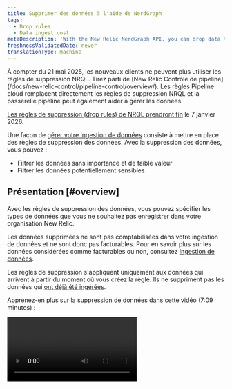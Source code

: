 ```yaml
---
title: Supprimer des données à l'aide de NerdGraph
tags:
  - Drop rules
  - Data ingest cost
metaDescription: 'With the New Relic NerdGraph API, you can drop data that meeets certain criteria and have it not count towards ingest and billing.'
freshnessValidatedDate: never
translationType: machine
---
```


<Callout variant="important">
  À compter du 21 mai 2025, les nouveaux clients ne peuvent plus utiliser les règles de suppression NRQL. Tirez parti de [New Relic Contrôle de pipeline](/docs/new-relic-control/pipeline-control/overview/). Les règles Pipeline cloud remplacent directement les règles de suppression NRQL et la passerelle pipeline peut également aider à gérer les données.

  [Les règles de suppression (drop rules) de NRQL prendront fin](/eol/2025/05/drop-rule-filter) le 7 janvier 2026.
</Callout>

Une façon de [gérer votre ingestion de données](/docs/data-apis/manage-data/manage-data-coming-new-relic) consiste à mettre en place des règles de suppression des données. Avec la suppression des données, vous pouvez :

* Filtrer les données sans importance et de faible valeur
* Filtrer les données potentiellement sensibles

## Présentation [#overview]

Avec les règles de suppression des données, vous pouvez spécifier les types de données que vous ne souhaitez pas enregistrer dans votre organisation New Relic.

Les données supprimées ne sont pas comptabilisées dans votre ingestion de données et ne sont donc pas facturables. Pour en savoir plus sur les données considérées comme facturables ou non, consultez [Ingestion de données](/docs/accounts/accounts-billing/new-relic-one-pricing-billing/data-ingest-billing/#usage-calculation).

Les règles de suppression s&apos;appliquent uniquement aux données qui arrivent à partir du moment où vous créez la règle. Ils ne suppriment pas les données qui [ont déjà été ingérées](/docs/telemetry-data-platform/ingest-manage-data/manage-data/manage-data-retention#data-deletion).

Apprenez-en plus sur la suppression de données dans cette vidéo (7:09 minutes) :

<Video id="ww0mim4c5jk" type="youtube" />

Outre la création de règles de suppression de données, d&apos;autres moyens de minimiser les données indésirables incluent :

* Si vous souhaitez supprimer [les données d&apos;intervalle de temps métrique APM](/docs/data-apis/understand-data/metric-data/query-apm-metric-timeslice-data-nrql), vous pouvez utiliser [les règles de normalisation métrique](/docs/new-relic-one/use-new-relic-one/ui-data/metric-normalization-rules). Cependant, vous ne pouvez pas supprimer les données d&apos;intervalle de temps métrique avec les règles de suppression. Pour plus d&apos;informations sur la différence entre les données d&apos;intervalle de temps métrique et les mesures dimensionnelles, consultez [la documentation sur les types de données New Relic.](/docs/data-apis/understand-data/new-relic-data-types/#timeslice-data)
* Si vous créez un rapport de log, vous pouvez [supprimer les données log via l&apos;UI](/docs/logs/ui-data/drop-data-drop-filter-rules).
* Si vous utilisez l&apos;écriture à distance Prometheus, consultez [Supprimer les données d&apos;écriture à distance Prometheus](/docs/integrations/prometheus-integrations/install-configure/remote-write-drop-data/).

## Exigences [#requirements]

La possibilité de créer et de modifier des règles de filtrage de dépôt est liée à la [capacité`NRQL drop rules` ](/docs/accounts/accounts-billing/new-relic-one-user-management/user-permissions#insights).

Les types de données suivants peuvent être ciblés par la suppression de données :

* Événement signalé par l&apos;APM

* Événement signalé par Browser

* Événement signalé par téléphone portable

* Événement rapporté par les synthétiques

* événement personnalisé (comme ceux générés par l&apos; [APM API d&apos;agent](/docs/insights/insights-data-sources/custom-data/insert-custom-events-new-relic-apm-agents) ou l&apos; [événement API](/docs/insights/insights-data-sources/custom-data/introduction-event-api))

* enregistrer les données (vous pouvez également [utiliser l&apos;UI pour supprimer des données](/docs/logs/ui-data/drop-data-drop-filter-rules))

* Tracing distribué des span

* [monitoring des défauts d&apos;événement infrastructure ](/docs/infrastructure/manage-your-data/data-instrumentation/default-infrastructure-monitoring-data)et événement [d&apos;intégrationinfrastructure ](/docs/integrations/infrastructure-integrations/get-started/introduction-infrastructure-integrations). Quelques mises en garde :

  * Lorsque vous supprimez ces données, les données brutes sont supprimées, mais les événements agrégés `SystemSample`, `ProcessSample`, `NetworkSample` et `StorageSample` sont toujours disponibles (pour plus d&apos;informations, voir [rétention des données](/docs/data-apis/manage-data/manage-data-retention/#infrastructure-data)). Bien que toujours disponibles, ces données ne sont pas comptabilisées dans l&apos;ingestion et ne sont pas facturables.
  * Les données d&apos;infrastructure brutes sont utilisées pour les alertes. Par conséquent, si vous supprimez ces données, vous ne pouvez pas générer d&apos;alerte à leur sujet. Étant donné que les données agrégées sont toujours disponibles, vous pouvez toujours voir ces données dans des graphiques avec des plages de temps supérieures à 59 minutes.

<Callout variant="important">
  Le 7 janvier 2026, les règles de suppression ciblant les événements infrastructure dans `SystemSample`, `ProcessSample`, `NetworkSample` et `StorageSample` supprimeront les données agrégées.
</Callout>

* [Métriques dimensionnelles](/docs/telemetry-data-platform/ingest-manage-data/understand-data/new-relic-data-types#dimensional-metrics). Quelques mises en garde :

  * Pour les organisations sur notre [modèle de tarification d&apos;origine](/docs/accounts/original-accounts-billing/product-pricing/product-based-pricing): la facturation est basée sur l&apos;abonnement produit, ce qui signifie que les métriques dimensionnelles abandonnées restent facturables.
  * Pour les métriques générées par le [service événement-to-métriques](/docs/data-ingest-apis/get-data-new-relic/metric-api/events-metrics-service-create-metrics): les règles de suppression ne fonctionneront pas mais ces métriques peuvent être arrêtées ou élaguées par attribut en désactivant ou reconfigurant la règle événement-to-métrique.
  * Les données d&apos;intervalle de temps métrique ne peuvent pas être supprimées avec les règles de suppression. Pour plus d&apos;informations sur les données d&apos;intervalle de temps métrique APM, consultez [ce document](/docs/data-apis/understand-data/new-relic-data-types/#timeslice-data).

## Créer une règle de suppression de données [#how-to]

<Callout variant="caution">
  Soyez prudent lorsque vous décidez de supprimer des données. Les données que vous supprimez ne peuvent pas être récupérées. Pour plus de détails sur les problèmes potentiels, consultez [les Notes de mise en garde](#caution).
</Callout>

Pour supprimer des données, créez une règle de suppression au format [NerdGraph](/docs/apis/nerdgraph/get-started/introduction-new-relic-nerdgraph)qui inclut :

* Une chaîne [NRQL](/docs/query-data/nrql-new-relic-query-language/getting-started/introduction-nrql) qui spécifie les types de données à supprimer
* Un type <DNT>**action**</DNT> spécifiant comment appliquer la chaîne NRQL

Vous pouvez former et effectuer l&apos;appel dans l&apos;explorateur d&apos;API NerdGraph : <DNT>**[one.newrelic.com](https://one.newrelic.com) &gt; Apps &gt; NerdGraph API explorer**</DNT>.

La limite de longueur de requête NRQL est de 4096 caractères. Si la longueur est supérieure, le nerdGraph renverra une erreur `INVALID_NRQL_TOO_LONG`.

Il existe deux façons de supprimer des données :

* <DNT>**Drop entire data types or a data subset**</DNT> (avec filtre optionnel). Ceci utilise le type `DROP_DATA` <DNT>**action**</DNT> et utilise NRQL sous la forme :

  ```sql
  SELECT * FROM DATA_TYPE_1, DATA_TYPE_2 (WHERE OPTIONAL_FILTER)
  ```

  Pour ce type de règle de suppression, vous ne pouvez pas utiliser autre chose que `*` dans la clause `SELECT` .

* <DNT>**Drop attributes from data types**</DNT> (avec filtre optionnel). Ceci utilise le type `DROP_ATTRIBUTES` <DNT>**action**</DNT> et utilise NRQL sous la forme :

  ```sql
  SELECT dropAttr1, dropAttr2 FROM DATA_TYPE (WHERE OPTIONAL_FILTER)
  ```

  Pour ce type de règle de suppression, vous devez transmettre une liste non vide de noms d’attributs bruts.

## Restrictions NRQL [#restrictions]

Toutes les clauses NRQL n’ont pas de sens pour générer des règles de suppression. Vous pouvez fournir une clause [`WHERE`](/docs/query-data/nrql-new-relic-query-language/getting-started/nrql-syntax-clauses-functions#sel-where) pour sélectionner des données avec un attribut spécifique. D&apos;autres fonctionnalités telles que `LIMIT`, `TIMESERIES`, `COMPARE WITH`, `FACET` et d&apos;autres clauses ne peuvent pas être utilisées.

`SINCE` et `UNTIL` ne sont pas pris en charge dans les règles de suppression. Si vous avez des règles spécifiques au temps (par exemple, tout abandonner jusqu&apos;à un moment dans le futur), utilisez `WHERE timestamp < (epoch milliseconds in the future)`. Vous ne pouvez pas non plus utiliser `SINCE` pour supprimer des données historiques : les règles de suppression NRQL s&apos;appliquent uniquement aux données signalées après la création de la règle de suppression. Si vous devez supprimer des données qui ont déjà été signalées, contactez votre représentant New Relic.

`JOIN` et [les sous-requêtes](/docs/query-your-data/nrql-new-relic-query-language/get-started/subqueries-in-nrql) ne sont pas non plus prises en charge. Les règles de suppression sont appliquées à chaque point de données indépendamment et les autres données ne peuvent pas être interrogées pour déterminer si une règle de suppression doit être appliquée.

Les deux types d&apos;actions ont les restrictions suivantes :

* `DROP_DATA` ne peut utiliser que `SELECT *`.
* `DROP_ATTRIBUTES` nécessite l&apos;utilisation de `SELECT` avec l&apos;attribut « raw » (attributs sans [fonction d&apos;agrégateur](/docs/query-data/nrql-new-relic-query-language/getting-started/nrql-syntax-clauses-functions#functions) appliqués). Cela signifie également que vous ne pouvez pas utiliser `SELECT *`. De plus, certains attributs sont essentiels à leur type de données et à <DNT>**cannot be dropped**</DNT> (comme `timestamp` sur les données d&apos;événement). Si vous les incluez, l&apos;inscription échouera.

## Exemple de règles de dépôt [#example-rules]

Voici quelques exemples de règles de dépôt :

<CollapserGroup>
  <Collapser id="drop-events" title="Supprimez deux types d'événements">
    Disons que vous remarquez que certains types d&apos;événements sont envoyés à New Relic et qu&apos;ils ne sont pas importants pour vous. De plus, empêcher la source d’envoyer rapidement ces types d’événements n’est pas réaliste, ce qui nécessite des modifications des agents et/ou instrumentation de l’API. L’utilisation d’une règle de dépôt est un moyen plus simple d’atteindre le même objectif.

    Voici un exemple d&apos;appel NerdGraph qui supprime deux types d&apos;événements : `Event1` et `Event2`.

    ```graphql
    mutation {
        nrqlDropRulesCreate(accountId: YOUR_ACCOUNT_ID, rules: [
            {
                action: DROP_DATA
                nrql: "SELECT * FROM Event1, Event2"
                description: "Drops all data for Event1 and Event2."
            }
        ])
        {
            successes { id }
            failures {
                submitted { nrql }
                error { reason description }
            }
        }
    }
    ```
  </Collapser>

  <Collapser id="drop-specific-events" title="Drop événement répondant à certains critères">
    Disons que vous avez un type d’événement personnalisé à volume élevé qui provient de plusieurs sources. Si vous ne trouvez pas toutes ces données importantes, vous pouvez utiliser une règle de suppression. Voici un exemple de règle de suppression qui filtre les événements en fonction de critères spécifiques.

    ```graphql
    mutation {
        nrqlDropRulesCreate(accountId: YOUR_ACCOUNT_ID, rules: [
            {
                action: DROP_DATA
                nrql: "SELECT * FROM MyCustomEvent WHERE appName='LoadGeneratingApp' AND environment='development'"
                description: "Drops all data for MyCustomEvent that comes from the LoadGeneratingApp in the dev environment, because there is too much and we don’t look at it."
            }
        ])
        {
            successes { id }
            failures {
                submitted { nrql }
                error { reason description }
            }
        }
    }
    ```
  </Collapser>

  <Collapser id="drop-sensitive-data" title="Supprimer l'attribut sensible tout en conservant le reste des données">
    Disons que vous avez remarqué qu&apos;un événement possède des attributs contenant des informations personnelles identifiables (PII). Vous travaillez à la mise à jour de vos services pour arrêter l&apos;envoi des données, mais d&apos;ici là, vous devez cesser de stocker davantage d&apos;informations personnelles identifiables dans New Relic. Même si vous pouvez supprimer toutes les données au fur et à mesure qu&apos;elles arrivent avec une règle `DROP_DATA`, le reste des données fournit toujours de la valeur. Par conséquent, vous pouvez enregistrer une règle de suppression pour supprimer uniquement les informations personnelles incriminées de vos données :

    ```graphql
    mutation {
        nrqlDropRulesCreate(accountId: YOUR_ACCOUNT_ID, rules: [
            {
                action: DROP_ATTRIBUTES
                nrql: "SELECT userEmail, userName FROM MyCustomEvent"
                description: "Removes the user name and email fields from MyCustomEvent"
            }
        ])
        {
            successes { id }
            failures {
                submitted { nrql }
                error { reason description }
            }
        }
    }
    ```
  </Collapser>
</CollapserGroup>

## Vérifiez que votre règle de suppression fonctionne [#verify]

Après avoir créé une règle de suppression, vérifiez qu’elle fonctionne comme prévu. La règle devrait prendre effet rapidement après une inscription réussie, essayez donc d&apos;exécuter une version `TIMESERIES` de la requête que vous avez enregistrée pour voir que les données diminuent.

<table>
  <thead>
    <tr>
      <th style={{ width: "200px" }}>
        Type de règle de suppression
      </th>

      <th>
        NRQL
      </th>
    </tr>
  </thead>

  <tbody>
    <tr>
      <td>
        `DROP_DATA`
      </td>

      <td>
        <DNT>
          **Drop rule NRQL:**
        </DNT>

        ```sql
        SELECT * FROM MyEvent WHERE foo = bar
        ```

        <DNT>
          **Validation NRQL:**
        </DNT>

        ```sql
        SELECT count(*) FROM MyEvent WHERE foo = bar TIMESERIES
        ```

        Cela devrait tomber à 0. Pour vérifier que cela n&apos;a affecté rien d&apos;autre, inversez la clause `WHERE` .
      </td>
    </tr>

    <tr>
      <td>
        `DROP_ATTRIBUTES`
      </td>

      <td>
        <DNT>
          **Drop rule NRQL:**
        </DNT>

        ```sql
        SELECT dropAttr1, dropAttr2 FROM MyEvent WHERE foo = bar
        ```

        <DNT>
          **Validation NRQL:**
        </DNT>

        ```sql
        SELECT count(dropAttr1), count(dropAttr2) FROM MyEvent WHERE foo = bar TIMESERIES
        ```

        Les deux lignes devraient tomber à 0. Pour vérifier que cela n&apos;a pas affecté l&apos;événement qui contenait ces attributs et devrait toujours l&apos;être, inversez la clause `WHERE` .
      </td>
    </tr>
  </tbody>
</table>

## Voir les règles [#view]

Voici un exemple d&apos;appel NerdGraph qui renvoie les règles de suppression définies sur un compte :

```graphql
{
    actor {
        account(id: YOUR_ACCOUNT_ID) {
            nrqlDropRules {
                list {
                    rules {
                        id
                        nrql
                        accountId
                        action
                        createdBy
                        createdAt
                        description
                    }
                    error { reason description }
                }
            }
        }
    }
}
```

## Supprimer les règles de dépôt [#delete]

Voici un exemple d’appel NerdGraph supprimant deux règles de suppression spécifiques :

```graphql
mutation {
    nrqlDropRulesDelete(accountId: YOUR_ACCOUNT_ID, ruleIds: ["48", "98"]) {
        successes {
            id
            nrql
            accountId
            action
            description
        }
        failures {
            error { reason description }
            submitted { ruleId accountId }
        }
    }
}
```

## Historique des règles de suppression d&apos;audit [#history]

Pour voir qui a créé et supprimé des règles de dépôt, interrogez [le log d&apos;audit de votre compte](/docs/insights/use-insights-ui/manage-account-data/query-account-audit-logs-nrauditevent). Le [point de terminaison de la liste](#list) inclut également l’ID utilisateur de la personne qui a créé la règle.

## Précautions à prendre lors de la suppression de données [#caution]

Lors de la création de règles de suppression, vous êtes responsable de vous assurer que les règles identifient et suppriment avec précision les données qui répondent aux conditions que vous avez établies. Vous êtes également responsable du monitoring de la règle, ainsi que des données que vous divulguez à New Relic.

New Relic ne peut pas garantir que cette fonctionnalité résoudra complètement les problèmes de divulgation de données que vous pourriez avoir. New Relic ne révise pas et ne monitore pas l&apos;efficacité des règles que vous développez.

La création de règles sur les données sensibles peut entraîner une fuite d&apos;informations sur les types de données que vous conservez, y compris le format de vos données ou de votre système (par exemple, en référençant des adresses e-mail ou des numéros de carte de crédit spécifiques). Les règles que vous créez, y compris toutes les informations qu&apos;elles contiennent, peuvent être consultées et modifiées par tout utilisateur disposant des autorisations de contrôle d&apos;accès basées sur les rôles appropriées.

Seules les nouvelles données seront supprimées. Les données existantes [ne peuvent pas être modifiées ou supprimées](/docs/telemetry-data-platform/ingest-manage-data/manage-data/manage-data-retention#data-deletion).

## Supprimer l&apos;attribut sur les cumuls métriques dimensionnels

[Dimensions métriques](/docs/data-apis/understand-data/new-relic-data-types/#metrics-conceptual) agrégées en rollups pour le stockage à long terme et comme moyen d&apos;optimiser les requêtes à plus long terme. [Des limites de cardinalité métrique](/docs/data-apis/ingest-apis/metric-api/metric-api-limits-restricted-attributes) sont appliquées à ces données.

Vous pouvez utiliser cette fonctionnalité pour décider quel attribut vous n&apos;avez pas besoin pour le stockage à long terme et la requête, mais que vous souhaitez conserver pour la requête à temps réel.

Par exemple, l&apos;ajout de `containerId` comme attribut peut être utile pour le dépannage en direct ou l&apos;analyse récente, mais peut ne pas être nécessaire lors d&apos;interrogations sur des périodes plus longues pour des tendances plus importantes. En raison du caractère unique d&apos;un élément comme `containerId`, il peut rapidement vous conduire vers vos [limites de cardinalité métrique](/docs/data-apis/ingest-apis/metric-api/metric-api-limits-restricted-attributes) qui, lorsqu&apos;elles sont atteintes, arrêtent la synthèse des cumuls pour le reste de cette journée UTC.

Cette fonctionnalité vous permet également de conserver l&apos;attribut [forte cardinalité](/docs/data-apis/ingest-apis/metric-api/NRQL-high-cardinality-metrics/) sur les données brutes et de le supprimer des cumuls, ce qui vous donne plus de contrôle sur la rapidité avec laquelle vous approchez vos limites de cardinalité.

### Usage

<DNT>**Drop attributes from dimensional metrics rollups**</DNT> (avec filtre optionnel). Ceci utilise le type `DROP_ATTRIBUTES_FROM_METRIC_AGGREGATES` <DNT>**action**</DNT> et utilise NRQL sous la forme :

```sql
SELECT dropAttr1, dropAttr2 FROM Metric (WHERE OPTIONAL_FILTER)
```

Voici un exemple de requête NerdGraph :

```graphql
mutation {
    nrqlDropRulesCreate(accountId: YOUR_ACCOUNT_ID, rules: [
        {
            action: DROP_ATTRIBUTES_FROM_METRIC_AGGREGATES
            nrql: "SELECT containerId FROM Metric WHERE metricName = 'some.metric'"
            description: "Removes the containerId from long term querys."
        }
    ])
    {
        successes { id }
        failures {
            submitted { nrql }
            error { reason description }
        }
    }
}
```

Pour vérifier que cela fonctionne, attendez 3 à 5 minutes pour que la règle soit récupérée et que les données agrégées soient générées. Ensuite, en supposant que l’exemple NRQL ci-dessus soit votre règle de suppression, exécutez la requête suivante :

```sql
SELECT count(containerId) FROM Metric WHERE metricName = 'some.metric' TIMESERIES SINCE 2 hours ago
SELECT count(containerId) FROM Metric WHERE metricName = 'some.metric' TIMESERIES SINCE 2 hours ago RAW
```

La première requête récupère les cumuls métriques et doit tomber à 0 puisque `containerId` a été supprimé conformément à la nouvelle règle de suppression. La deuxième requête récupère les données brutes métriques à l&apos;aide du mot-clé `RAW` et devrait rester stable puisque les données brutes ne sont pas affectées par la nouvelle règle de suppression. Pour plus d&apos;informations sur la façon de voir l&apos;impact que cela aura sur votre cardinalité, consultez [Comprendre et requête forte cardinalité métriques](/docs/data-apis/ingest-apis/metric-api/NRQL-high-cardinality-metrics).

### Restrictions

Toutes les restrictions qui s&apos;appliquent à `DROP_ATTRIBUTES` s&apos;appliquent à `DROP_ATTRIBUTES_FROM_METRIC_AGGREGATES` avec la restriction supplémentaire que vous ne pouvez cibler que le type de données `Metric` . Ils ne fonctionnent pas non plus sur `Metric` requêtes ciblant les données créées par une règle [événement à métriques](/docs/data-ingest-apis/get-data-new-relic/metric-api/events-metrics-service-create-metrics) ou sur les `Metric` requêtes ciblant [les données d&apos;intervalle de temps](/docs/data-apis/understand-data/metric-data/query-apm-metric-timeslice-data-nrql).

## En savoir plus

Recommandations pour en savoir plus :

* [Notions de base et terminologie de NerdGraph](/docs/apis/nerdgraph/get-started/introduction-new-relic-nerdgraph#terminology)
* [Notions de base sur NRQL](/docs/query-data/nrql-new-relic-query-language/getting-started/introduction-nrql)
* Parcourez le [forum d&apos;assistance](https://discuss.newrelic.com/c/telemetry-data-platform/dashboards) pour les discussions communautaires sur les règles de suppression NRQL.
* Pour une analyse approfondie de la gestion de l’ingestion de données pour une organisation complexe, consultez [Gouvernance de l’ingestion de données](/docs/new-relic-solutions/observability-maturity/operational-efficiency/intro-data-governance).